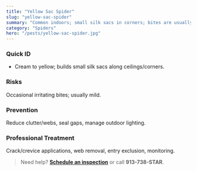 ```yaml
---
title: "Yellow Sac Spider"
slug: "yellow-sac-spider"
summary: "Common indoors; small silk sacs in corners; bites are usually mild."
category: "Spiders"
hero: "/pests/yellow-sac-spider.jpg"
---
```


### Quick ID
- Cream to yellow; builds small silk sacs along ceilings/corners.

### Risks
Occasional irritating bites; usually mild.

### Prevention
Reduce clutter/webs, seal gaps, manage outdoor lighting.

### Professional Treatment
Crack/crevice applications, web removal, entry exclusion, monitoring.

> Need help? [**Schedule an inspection**](/schedule) or call **913-738-STAR**.

